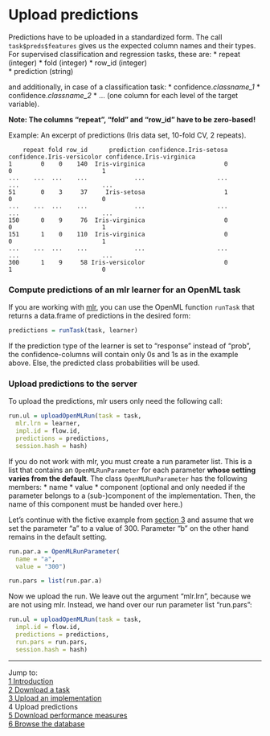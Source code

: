 Upload predictions
==================

Predictions have to be uploaded in a standardized form. The call `task$preds$features` gives us the expected column names and their types. For supervised classification and regression tasks, these are:
* repeat (integer)
* fold (integer)
* row_id (integer)   
* prediction (string)

and additionally, in case of a classification task:
* confidence.*classname_1* 
* confidence.*classname_2* 
* ... (one column for each level of the target variable).

**Note: The columns "repeat", "fold" and "row_id" have to be zero-based!** 

Example: An excerpt of predictions (Iris data set, 10-fold CV, 2 repeats).

        repeat fold row_id      prediction confidence.Iris-setosa confidence.Iris-versicolor confidence.Iris-virginica  
    1        0    0    140  Iris-virginica                      0                          0                         1  
    ...    ...  ...    ...             ...                    ...                        ...                       ...  
    51       0    3     37     Iris-setosa                      1                          0                         0  
    ...    ...  ...    ...             ...                    ...                        ...                       ...  
    150      0    9     76  Iris-virginica                      0                          0                         1  
    151      1    0    110  Iris-virginica                      0                          0                         1  
    ...    ...  ...    ...             ...                    ...                        ...                       ...  
    300      1    9     58 Iris-versicolor                      0                          1                         0  

### Compute predictions of an mlr learner for an OpenML task
If you are working with [mlr](https://github.com/berndbischl/mlr), you can use the OpenML function `runTask` that returns a data.frame of predictions in the desired form:

```r
predictions = runTask(task, learner)
```  

If the prediction type of the learner is set to "response" instead of "prob", the confidence-columns will contain only 0s and 1s as in the example above. Else, the predicted class probabilities will be used.

### Upload predictions to the server
To upload the predictions, mlr users only need the following call:
```r
run.ul = uploadOpenMLRun(task = task, 
  mlr.lrn = learner, 
  impl.id = flow.id, 
  predictions = predictions, 
  session.hash = hash)
```

If you do not work with mlr, you must create a run parameter list. This is a list that contains an `OpenMLRunParameter` for each parameter **whose setting varies from the default**. The class `OpenMLRunParameter` has the following members: 
* name
* value 
* component (optional and only needed if the parameter belongs to a (sub-)component of the implementation. Then, the name of this component must be handed over here.)

Let's continue with the fictive example from [section 3](3-Upload-an-implementation.md) and assume that we set the parameter "a" to a value of 300. Parameter "b" on the other hand remains in the default setting. 
```r
run.par.a = OpenMLRunParameter(
  name = "a", 
  value = "300")  

run.pars = list(run.par.a)
```

Now we upload the run. We leave out the argument "mlr.lrn", because we are not using mlr. Instead, we hand over our run parameter list "run.pars":
```r
run.ul = uploadOpenMLRun(task = task, 
  impl.id = flow.id, 
  predictions = predictions,
  run.pars = run.pars,
  session.hash = hash)
```

----------------------------------------------------------------------------------------------------------------------
Jump to:    
[1 Introduction](1-Introduction.md)    
[2 Download a task](2-Download-a-task.md)  
[3 Upload an implementation](3-Upload-an-implementation.md)  
4 Upload predictions  
[5 Download performance measures](5-Download-performance-measures.md)  
[6 Browse the database](6-Browse-the-database.md)